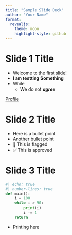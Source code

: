 ```yaml
---
title: "Sample Slide Deck"
author: "Your Name"
format:
  revealjs:
    theme: moon
    highlight-style: github
---
```


# Slide 1 Title

- Welcome to the first slide!
- __I am testting__ **Something** 
- While
    - We do not
    ***agree***

[Profile](images/fredprofile.jpg)


# Slide 2 Title

- Here is a bullet point
- Another bullet point
- 🚩 This is flagged
- ✅ This is approved


# Slide 3 Title
```python
#| echo: true
#| number-lines: true
def main():
    i = 100
    while i > 90:
        print(i)
        i -= 1
    return
```
- Printing here
